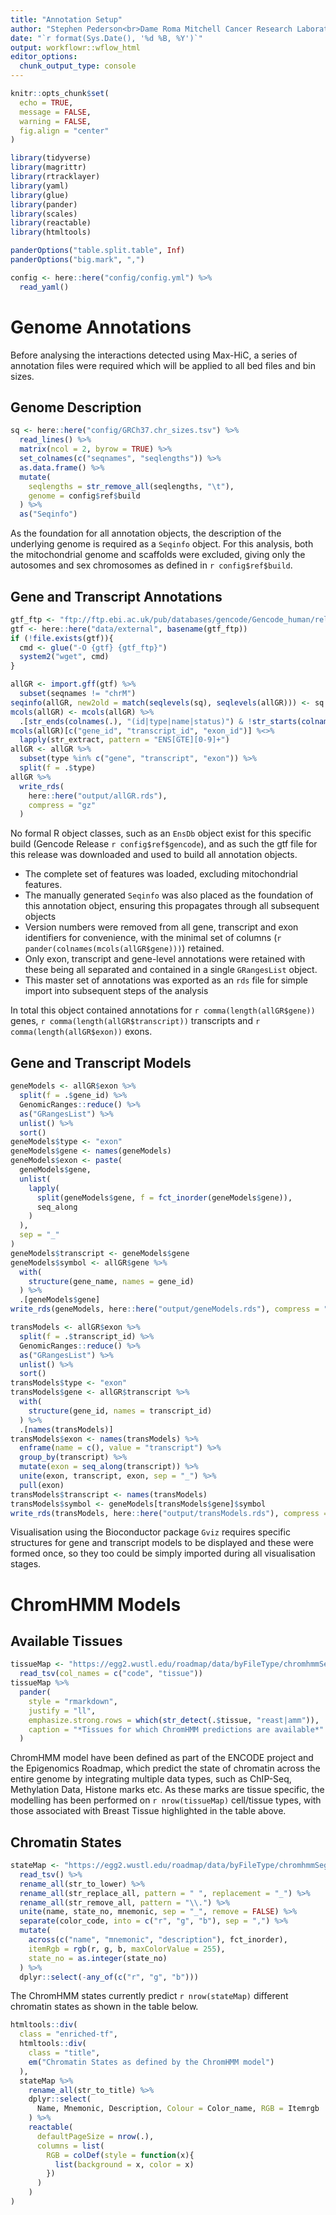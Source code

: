 ```yaml
---
title: "Annotation Setup"
author: "Stephen Pederson<br>Dame Roma Mitchell Cancer Research Laboratories<br>Adelaide Medical School<br>University of Adelaide"
date: "`r format(Sys.Date(), '%d %B, %Y')`"
output: workflowr::wflow_html
editor_options:
  chunk_output_type: console
---
```


```r
knitr::opts_chunk$set(
  echo = TRUE,
  message = FALSE,
  warning = FALSE,
  fig.align = "center"
)
```

```r
library(tidyverse)
library(magrittr)
library(rtracklayer)
library(yaml)
library(glue)
library(pander)
library(scales)
library(reactable)
library(htmltools)
```

```r
panderOptions("table.split.table", Inf)
panderOptions("big.mark", ",")
```



```r
config <- here::here("config/config.yml") %>%
  read_yaml()
```



# Genome Annotations

Before analysing the interactions detected using Max-HiC, a series of annotation files were required which will be applied to all bed files and bin sizes.

## Genome Description

```r
sq <- here::here("config/GRCh37.chr_sizes.tsv") %>%
  read_lines() %>%
  matrix(ncol = 2, byrow = TRUE) %>%
  set_colnames(c("seqnames", "seqlengths")) %>%
  as.data.frame() %>%
  mutate(
    seqlengths = str_remove_all(seqlengths, "\t"),
    genome = config$ref$build
  ) %>%
  as("Seqinfo")
```

As the foundation for all annotation objects, the description of the underlying genome is required as a `Seqinfo` object.
For this analysis, both the mitochondrial genome and scaffolds were excluded, giving only the autosomes and sex chromosomes as defined in `r config$ref$build`.

## Gene and Transcript Annotations

```r
gtf_ftp <- "ftp://ftp.ebi.ac.uk/pub/databases/gencode/Gencode_human/release_33/GRCh37_mapping/gencode.v33lift37.annotation.gtf.gz"
gtf <- here::here("data/external", basename(gtf_ftp))
if (!file.exists(gtf)){
  cmd <- glue("-O {gtf} {gtf_ftp}")
  system2("wget", cmd)
}
```

```r
allGR <- import.gff(gtf) %>%
  subset(seqnames != "chrM")
seqinfo(allGR, new2old = match(seqlevels(sq), seqlevels(allGR))) <- sq
mcols(allGR) <- mcols(allGR) %>%
  .[str_ends(colnames(.), "(id|type|name|status)") & !str_starts(colnames(.), "protein|hgnc|remap|ccds")]
mcols(allGR)[c("gene_id", "transcript_id", "exon_id")] %<>%
  lapply(str_extract, pattern = "ENS[GTE][0-9]+")
allGR <- allGR %>%
  subset(type %in% c("gene", "transcript", "exon")) %>%
  split(f = .$type)
allGR %>%
  write_rds(
    here::here("output/allGR.rds"), 
    compress = "gz"
  )
```

No formal R object classes, such as an `EnsDb` object exist for this specific build (Gencode Release `r config$ref$gencode`), and as such the gtf file for this release was downloaded and used to build all annotation objects.

- The complete set of features was loaded, excluding mitochondrial features.
- The manually generated `Seqinfo` was also placed as the foundation of this annotation object, ensuring this propagates through all subsequent objects
- Version numbers were removed from all gene, transcript and exon identifiers for convenience, with the minimal set of columns (`r pander(colnames(mcols(allGR$gene)))`) retained.
- Only exon, transcript and gene-level annotations were retained with these being all separated and contained in a single `GRangesList` object.
- This master set of annotations was exported as an `rds` file for simple import into subsequent steps of the analysis

In total this object contained annotations for `r comma(length(allGR$gene))` genes, `r comma(length(allGR$transcript))` transcripts and `r comma(length(allGR$exon))` exons.

## Gene and Transcript Models

```r
geneModels <- allGR$exon %>%
  split(f = .$gene_id) %>%
  GenomicRanges::reduce() %>%
  as("GRangesList") %>%
  unlist() %>%
  sort()
geneModels$type <- "exon"
geneModels$gene <- names(geneModels)
geneModels$exon <- paste(
  geneModels$gene,
  unlist(
    lapply(
      split(geneModels$gene, f = fct_inorder(geneModels$gene)),
      seq_along
    )
  ),
  sep = "_"
)
geneModels$transcript <- geneModels$gene
geneModels$symbol <- allGR$gene %>%
  with(
    structure(gene_name, names = gene_id)
  ) %>%
  .[geneModels$gene]
write_rds(geneModels, here::here("output/geneModels.rds"), compress = "gz")
```

```r
transModels <- allGR$exon %>%
  split(f = .$transcript_id) %>%
  GenomicRanges::reduce() %>%
  as("GRangesList") %>%
  unlist() %>%
  sort()
transModels$type <- "exon"
transModels$gene <- allGR$transcript %>%
  with(
    structure(gene_id, names = transcript_id)
  ) %>%
  .[names(transModels)]
transModels$exon <- names(transModels) %>%
  enframe(name = c(), value = "transcript") %>% 
  group_by(transcript) %>%
  mutate(exon = seq_along(transcript)) %>% 
  unite(exon, transcript, exon, sep = "_") %>%
  pull(exon)
transModels$transcript <- names(transModels)
transModels$symbol <- geneModels[transModels$gene]$symbol
write_rds(transModels, here::here("output/transModels.rds"), compress = "gz")
```

Visualisation using the Bioconductor package `Gviz` requires specific structures for gene and transcript models to be displayed and these were formed once, so they too could be simply imported during all visualisation stages.

# ChromHMM Models

## Available Tissues

```r
tissueMap <- "https://egg2.wustl.edu/roadmap/data/byFileType/chromhmmSegmentations/ChmmModels/imputed12marks/jointModel/final/EIDlegend.txt" %>%
  read_tsv(col_names = c("code", "tissue"))
tissueMap %>%
  pander(
    style = "rmarkdown",
    justify = "ll",
    emphasize.strong.rows = which(str_detect(.$tissue, "reast|amm")),
    caption = "*Tissues for which ChromHMM predictions are available*"
  )
```

ChromHMM model have been defined as part of the ENCODE project and the Epigenomics Roadmap, which predict the state of chromatin across the entire genome by integrating multiple data types, such as ChIP-Seq, Methylation Data, Histone marks etc.
As these marks are tissue specific, the modelling has been performed on `r nrow(tissueMap)` cell/tissue types, with those associated with Breast Tissue highlighted in the table above.

## Chromatin States

```r
stateMap <- "https://egg2.wustl.edu/roadmap/data/byFileType/chromhmmSegmentations/ChmmModels/imputed12marks/jointModel/final/annotation_25_imputed12marks.txt" %>%
  read_tsv() %>%
  rename_all(str_to_lower) %>%
  rename_all(str_replace_all, pattern = " ", replacement = "_") %>%
  rename_all(str_remove_all, pattern = "\\.") %>%
  unite(name, state_no, mnemonic, sep = "_", remove = FALSE) %>%
  separate(color_code, into = c("r", "g", "b"), sep = ",") %>%
  mutate(
    across(c("name", "mnemonic", "description"), fct_inorder),
    itemRgb = rgb(r, g, b, maxColorValue = 255),
    state_no = as.integer(state_no)
  ) %>%
  dplyr::select(-any_of(c("r", "g", "b")))
```

The ChromHMM states currently predict `r nrow(stateMap)` different chromatin states as shown in the table below.

```r
htmltools::div(
  class = "enriched-tf",
  htmltools::div(
    class = "title",
    em("Chromatin States as defined by the ChromHMM model")
  ),
  stateMap %>%
    rename_all(str_to_title) %>%
    dplyr::select(
      Name, Mnemonic, Description, Colour = Color_name, RGB = Itemrgb
    ) %>%
    reactable(
      defaultPageSize = nrow(.),
      columns = list(
        RGB = colDef(style = function(x){
          list(background = x, color = x)
        })
      )
    )
)
```


